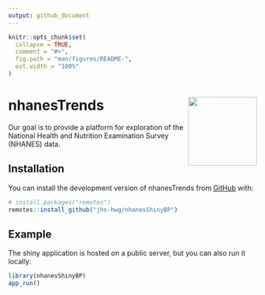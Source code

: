 ```yaml
---
output: github_document
---
```


<!-- README.md is generated from README.Rmd. Please edit that file -->

```r
knitr::opts_chunk$set(
  collapse = TRUE,
  comment = "#>",
  fig.path = "man/figures/README-",
  out.width = "100%"
)
```

# nhanesTrends <img src="man/figures/logo.png" align="right" height="139" />


<!-- badges: start -->
<!-- badges: end -->

Our goal is to provide a platform for exploration of the National Health and Nutrition Examination Survey (NHANES) data. 

## Installation

You can install the development version of nhanesTrends from [GitHub](https://github.com/) with:

``` r
# install.packages("remotes")
remotes::install_github("jhs-hwg/nhanesShinyBP")
```

## Example

The shiny application is hosted on a public server, but you can also run it locally:

```r

library(nhanesShinyBP)
app_run()

```



